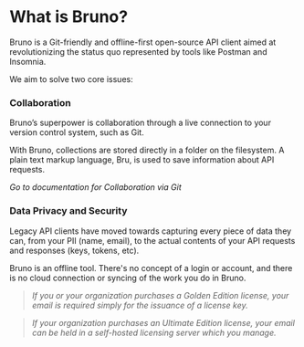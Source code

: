 # What is Bruno? 

Bruno is a Git-friendly and offline-first open-source API client aimed at revolutionizing the status quo represented by tools like Postman and Insomnia. 

We aim to solve two core issues: 

### **Collaboration**

Bruno’s superpower is collaboration through a live connection to your version control system, such as Git. 

With Bruno, collections are stored directly in a folder on the filesystem. A plain text markup language, Bru, is used to save information about API requests. 

*Go to documentation for Collaboration via Git*

### **Data Privacy and Security**

Legacy API clients have moved towards capturing every piece of data they can, from your PII (name, email), to the actual contents of your API requests and responses (keys, tokens, etc).

Bruno is an offline tool. There's no concept of a login or account, and there is no cloud connection or syncing of the work you do in Bruno. 



> *If you or your organization purchases a Golden Edition license, your email is required simply for the issuance of a license key.* 

> *If your organization purchases an Ultimate Edition license, your email can be held in a self-hosted licensing server which you manage.*
